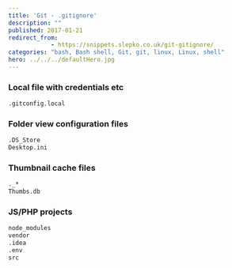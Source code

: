 ```yaml
---
title: 'Git - .gitignore'
description: ""
published: 2017-01-21
redirect_from:
            - https://snippets.slepko.co.uk/git-gitignore/
categories: "bash, Bash shell, Git, git, linux, Linux, shell"
hero: ../../../defaultHero.jpg
---
```

### Local file with credentials etc

```bash
.gitconfig.local
```

### Folder view configuration files

```bash
.DS_Store
Desktop.ini
```

### Thumbnail cache files

```bash
._*
Thumbs.db
```

### JS/PHP projects

```bash
node_modules
vendor
.idea
.env
src
```

